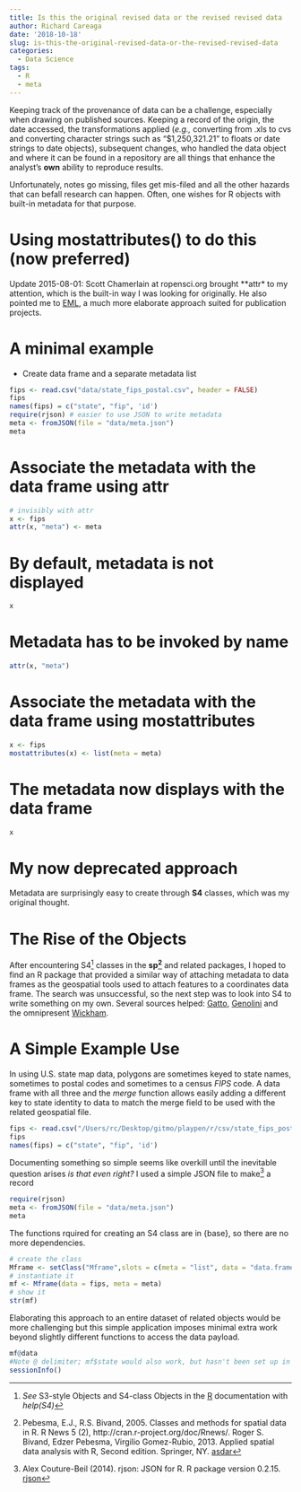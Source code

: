 ```yaml
---
title: Is this the original revised data or the revised revised data
author: Richard Careaga
date: '2018-10-18'
slug: is-this-the-original-revised-data-or-the-revised-revised-data
categories:
  - Data Science
tags:
  - R
  - meta
---
```


Keeping track of the provenance of data can be a challenge, especially when drawing on published sources. Keeping a record of the origin, the date accessed, the transformations applied (*e.g.,* converting from .xls to cvs and converting character strings such as "$1,250,321.21" to floats or date strings to date objects), subsequent changes, who handled the data object and where it can be found in a repository are all things that enhance the analyst's **own** ability to reproduce results. 

Unfortunately, notes go missing, files get mis-filed and all the other hazards that can befall research can happen. Often, one wishes for R objects with built-in metadata for that purpose.

# Using mostattributes() to do this (now preferred)
Update 2015-08-01: Scott Chamerlain at ropensci.org brought **attr* to my attention, which is the built-in way I was looking for originally. He also pointed me to [EML], a much more elaborate approach suited for publication projects.

# A minimal example
* Create data frame and a separate metadata list
```r
fips <- read.csv("data/state_fips_postal.csv", header = FALSE)
fips
names(fips) = c("state", "fip", 'id')
require(rjson) # easier to use JSON to write metadata
meta <- fromJSON(file = "data/meta.json")
meta
```

# Associate the metadata with the data frame using **attr**
```r
# invisibly with attr
x <- fips
attr(x, "meta") <- meta
```

# By default, metadata is not displayed
```r
x
```

# Metadata has to be invoked by name
```r
attr(x, "meta")
```

# Associate the metadata with the data frame using **mostattributes**
```r
x <- fips
mostattributes(x) <- list(meta = meta)
```

# The metadata now displays with the data frame
```r
x
```


# My now deprecated approach

Metadata are surprisingly easy to create through **S4** classes, which was my original thought.

# The Rise of the Objects

After encountering S4[^S4] classes in the **sp[^sp]** and related packages, I hoped to find an R package that provided a similar way of attaching metadata to data frames as the geospatial tools used to attach features to a coordinates data frame. The search was unsuccessful, so the next step was to look into S4 to write something on my own. Several sources helped: [Gatto], [Genolini] and the omnipresent [Wickham].

# A Simple Example Use

In using U.S. state map data, polygons are sometimes keyed to state names, sometimes to postal codes and sometimes to a census *FIPS* code. A data frame with all three and the *merge* function allows easily adding a different key to state identity to data to match the merge field to be used with the related geospatial file. 

```r

fips <- read.csv("/Users/rc/Desktop/gitmo/playpen/r/csv/state_fips_postal.csv", header = FALSE)
fips
names(fips) = c("state", "fip", 'id')
```

Documenting something so simple seems like overkill until the inevitable question arises *is that even right?* I used a simple JSON file to make[^rjson] a record
```r
require(rjson)
meta <- fromJSON(file = "data/meta.json")
meta
```

The functions rquired for creating an S4 class are in {base}, so there are no more dependencies.

```r
# create the class
Mframe <- setClass("Mframe",slots = c(meta = "list", data = "data.frame"))
# instantiate it
mf <- Mframe(data = fips, meta = meta)
# show it
str(mf)
```

Elaborating this approach to an entire dataset of related objects would be more challenging but this simple application imposes minimal extra work beyond slightly different functions to access the data payload.

```r
mf@data
#Note @ delimiter; mf$state would also work, but hasn't been set up in the class definition
sessionInfo()

```


[^S4]: *See* S3-style Objects and S4-class Objects in the [R] documentation with *help(S4)*
[^rjson]: Alex Couture-Beil (2014). rjson: JSON for R. R package version 0.2.15. [rjson]
[^sp]: Pebesma, E.J., R.S. Bivand, 2005. Classes and methods for spatial data in R. R News 5 (2), http://cran.r-project.org/doc/Rnews/. Roger S. Bivand, Edzer Pebesma, Virgilio Gomez-Rubio, 2013. Applied spatial data analysis with R, Second edition. Springer, NY. [asdar]


[asdar]:http://www.asdar-book.org/
[Gatto]: http://bioconductor.org/help/course-materials/2013/CSAMA2013/friday/afternoon/S4-tutorial.pdf
[Genolini]: https://cran.r-project.org/doc/contrib/Genolini-S4tutorialV0-5en.pdf
[R]: http://rproject.org
[rjson]: http://CRAN.R-project.org/package=rjson
[Wickham]: http://adv-r.had.co.nz/S4.html
[EML]: https://github.com/ropensci/EML#writing-r-data-into-eml
